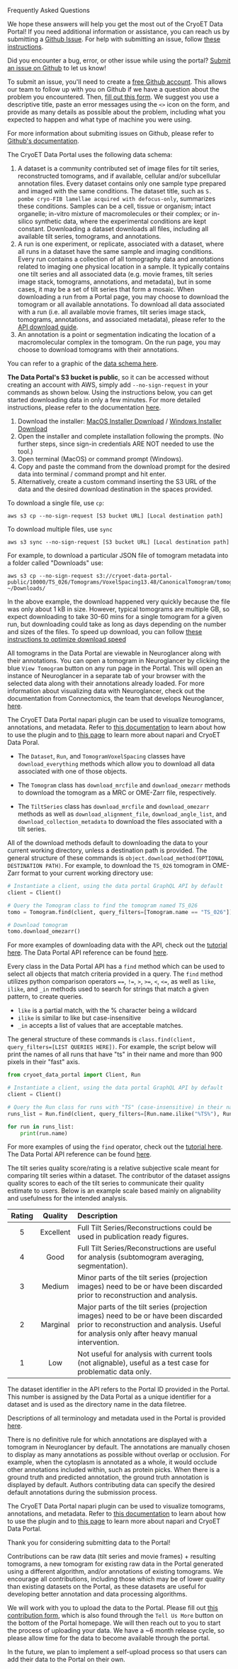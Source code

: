 <PageTitle>Frequently Asked Questions</PageTitle>

We hope these answers will help you get the most out of the CryoET Data Portal! If you need additional information or assistance, you can reach us by submitting a [Github Issue](https://github.com/chanzuckerberg/cryoet-data-portal/issues/new). For help with submitting an issue, follow [these instructions](#how-can-i-get-help-with-using-the-data-portal).

<Accordion title="How do I get help with using the Data Portal?">

Did you encounter a bug, error, or other issue while using the portal? [Submit an issue on Github](https://github.com/chanzuckerberg/cryoet-data-portal/issues/new?assignees=&labels=bug&projects=&template=bug.md&title=) to let us know!

To submit an issue, you'll need to create a [free Github account](https://github.com/signup?ref_cta=Sign+up&ref_loc=header+logged+out&ref_page=%2F&source=header-home). This allows our team to follow up with you on Github if we have a question about the problem you encountered. Then, [fill out this form](https://github.com/chanzuckerberg/cryoet-data-portal/issues/new?assignees=&labels=bug&projects=&template=bug.md&title=). We suggest you use a descriptive title, paste an error messages using the `<>` icon on the form, and provide as many details as possible about the problem, including what you expected to happen and what type of machine you were using.

For more information about submiting issues on Github, please refer to [Github's documentation](https://docs.github.com/en/issues/tracking-your-work-with-issues/creating-an-issue#creating-an-issue-from-a-repository).

</Accordion>

<Accordion title="What are datasets, runs, and annotations in the Data Portal?">

The CryoET Data Portal uses the following data schema:

1. A dataset is a community contributed set of image files for tilt series, reconstructed tomograms, and if available, cellular and/or subcellular annotation files. Every dataset contains only one sample type prepared and imaged with the same conditions. The dataset title, such as `S. pombe cryo-FIB lamellae acquired with defocus-only`, summarizes these conditions. Samples can be a cell, tissue or organism; intact organelle; in-vitro mixture of macromolecules or their complex; or in-silico synthetic data, where the experimental conditions are kept constant. Downloading a dataset downloads all files, including all available tilt series, tomograms, and annotations.
2. A run is one experiment, or replicate, associated with a dataset, where all runs in a dataset have the same sample and imaging conditions. Every run contains a collection of all tomography data and annotations related to imaging one physical location in a sample. It typically contains one tilt series and all associated data (e.g. movie frames, tilt series image stack, tomograms, annotations, and metadata), but in some cases, it may be a set of tilt series that form a mosaic. When downloading a run from a Portal page, you may choose to download the tomogram or all available annotations. To download all data associated with a run (i.e. all available movie frames, tilt series image stack, tomograms, annotations, and associated metadata), please refer to the [API download guide](#How-do-I-download-data-using-the-Portal's-API?).
3. An annotation is a point or segmentation indicating the location of a macromolecular complex in the tomogram. On the run page, you may choose to download tomograms with their annotations.

You can refer to a graphic of the [data schema here](https://chanzuckerberg.github.io/cryoet-data-portal/python-api.html#data-model).

</Accordion>

<Accordion title="How do I download data using Amazon Web Services (AWS)?">

**The Data Portal's S3 bucket is public**, so it can be accessed without creating an account with AWS, simply add `--no-sign-request` in your commands as shown below. Using the instructions below, you can get started downloading data in only a few minutes. For more detailed instructions, please refer to the documentation [here](https://chanzuckerberg.github.io/cryoet-data-portal/cryoet_data_portal_docsite_aws.html).

1. Download the installer: [MacOS Installer Download](https://awscli.amazonaws.com/AWSCLIV2.pkg) / [Windows Installer Download](https://awscli.amazonaws.com/AWSCLIV2.msi)
2. Open the installer and complete installation following the prompts. (No further steps, since sign-in credentials ARE NOT needed to use the tool.)
3. Open terminal (MacOS) or command prompt (Windows).
4. Copy and paste the command from the download prompt for the desired data into terminal / command prompt and hit enter.
5. Alternatively, create a custom command inserting the S3 URL of the data and the desired download destination in the spaces provided.

To download a single file, use `cp`:
```
aws s3 cp --no-sign-request [S3 bucket URL] [Local destination path]
```
To download multiple files, use `sync`
```
aws s3 sync --no-sign-request [S3 bucket URL] [Local destination path]
```

For example, to download a particular JSON file of tomogram metadata into a folder called "Downloads" use:

```
aws s3 cp --no-sign-request s3://cryoet-data-portal-public/10000/TS_026/Tomograms/VoxelSpacing13.48/CanonicalTomogram/tomogram_metadata.json ~/Downloads/
```

In the above example, the download happened very quickly because the file was only about 1 kB in size. However, typical tomograms are multiple GB, so expect downloading to take 30-60 mins for a single tomogram for a given run, but downloading could take as long as days depending on the number and sizes of the files. To speed up download, you can follow [these instructions to optimize download speed](https://chanzuckerberg.github.io/cryoet-data-portal/cryoet_data_portal_docsite_aws.html#optimize-download-speed)

</Accordion>

<Accordion title="How do I use Neuroglancer to visualize tomograms with their annotations?">

All tomograms in the Data Portal are viewable in Neuroglancer along with their annotations. You can open a tomogram in Neuroglancer by clicking the blue `View Tomogram` button on any run page in the Portal. This will open an instance of Neuroglancer in a separate tab of your browser with the selected data along with their annotations already loaded. For more information about visualizing data with Neuroglancer, check out the documentation from Connectomics, the team that develops Neuroglancer, [here](https://connectomics.readthedocs.io/en/latest/external/neuroglancer.html#basic-usage).

</Accordion>

<Accordion title="How do I use napari to visualize tomograms with their annotations?">

The CryoET Data Portal napari plugin can be used to visualize tomograms, annotations, and metadata. Refer to [this documentation](https://github.com/chanzuckerberg/napari-cryoet-data-portal#usage) to learn about how to use the plugin and to [this page](https://chanzuckerberg.github.io/cryoet-data-portal/cryoet_data_portal_docsite_napari.html) to learn more about napari and CryoET Data Poral.

</Accordion>

<Accordion title="How do I download data using the Portal's API?">

- The <Class>`Dataset`</Class>, <Class>`Run`</Class>, and <Class>`TomogramVoxelSpacing`</Class> classes have <Function>`download_everything`</Function> methods which allow you to download all data associated with one of those objects.

- The <Class>`Tomogram`</Class> class has <Function>`download_mrcfile`</Function> and <Function>`download_omezarr`</Function> methods to download the tomogram as a MRC or OME-Zarr file, respectively.

- The <Class>`TiltSeries`</Class> class has <Function>`download_mrcfile`</Function> and <Function>`download_omezarr`</Function> methods as well as <Function>`download_alignment_file`</Function>, <Function>`download_angle_list`</Function>, and <Function>`download_collection_metadata`</Function> to download the files associated with a tilt series.

All of the download methods default to downloading the data to your current working directory, unless a destination path is provided. The general structure of these commands is `object.download_method(OPTIONAL DESTINATION PATH)`. For example, to download the <Str>`TS_026`</Str> tomogram in OME-Zarr format to your current working directory use:

```python
# Instantiate a client, using the data portal GraphQL API by default
client = Client()

# Query the Tomogram class to find the tomogram named TS_026
tomo = Tomogram.find(client, query_filters=[Tomogram.name == "TS_026"])

# Download tomogram
tomo.download_omezarr()
```

For more examples of downloading data with the API, check out the [tutorial here](https://chanzuckerberg.github.io/cryoet-data-portal/cryoet_data_portal_docsite_quick_start.html#python-quick-start). The Data Portal API reference can be found [here](https://chanzuckerberg.github.io/cryoet-data-portal/python-api.html).

</Accordion>

<Accordion title="How do I use the Portal's API to select data?">

Every class in the Data Portal API has a <Function>`find`</Function> method which can be used to select all objects that match criteria provided in a query. The <Function>`find`</Function> method utilizes python comparison operators <Op>`==`</Op>, <Op>`!=`</Op>, <Op>`>`</Op>, <Op>`>=`</Op>, <Op>`<`</Op>, <Op>`<=`</Op>, as well as <Function>`like`</Function>, <Function>`ilike`</Function>, and <Function>`_in`</Function> methods used to search for strings that match a given pattern, to create queries.

- <Function>`like`</Function> is a partial match, with the % character being a wildcard
- <Function>`ilike`</Function> is similar to like but case-insensitive
- <Function>`_in`</Function> accepts a list of values that are acceptable matches.

The general structure of these commands is `class.find(client, query_filters=[LIST QUERIES HERE])`. For example, the script below will print the names of all runs that have "ts" in their name and more than 900 pixels in their "fast" axis.

```python
from cryoet_data_portal import Client, Run

# Instantiate a client, using the data portal GraphQL API by default
client = Client()

# Query the Run class for runs with "TS" (case-insensitive) in their name and x pixels > 900
runs_list = Run.find(client, query_filters=[Run.name.ilike("%TS%"), Run.tomogram_voxel_spacings.tomograms.size_x > 900])

for run in runs_list:
    print(run.name)
```

For more examples of using the <Function>`find`</Function> operator, check out the [tutorial here](https://chanzuckerberg.github.io/cryoet-data-portal/cryoet_data_portal_docsite_quick_start.html#python-quick-start). The Data Portal API reference can be found [here](https://chanzuckerberg.github.io/cryoet-data-portal/python-api.html).

</Accordion>

<Accordion title="What is the meaning of the tilt series quality score?">

The tilt series quality score/rating is a relative subjective scale meant for comparing tilt series within a dataset. The contributor of the dataset assigns quality scores to each of the tilt series to communicate their quality estimate to users. Below is an example scale based mainly on alignability and usefulness for the intended analysis.

| Rating | Quality   | Description                                                                                                                                                                          |
| :----: | :-------: | :----------------------------------------------------------------------------------------------------------------------------------------------------------------------------------- |
| 5      | Excellent | Full Tilt Series/Reconstructions could be used in publication ready figures.                                                                                                         |
| 4      | Good      | Full Tilt Series/Reconstructions are useful for analysis (subtomogram averaging, segmentation).                                                                                      |
| 3      | Medium    | Minor parts of the tilt series (projection images) need to be or have been discarded prior to reconstruction and analysis.                                                           |
| 2      | Marginal  | Major parts of the tilt series (projection images) need to be or have been discarded prior to reconstruction and analysis. Useful for analysis only after heavy manual intervention. |
| 1      | Low       | Not useful for analysis with current tools (not alignable), useful as a test case for problematic data only.                                                                         |

</Accordion>

<Accordion title="What is the dataset identifier and Portal ID?">

The dataset identifier in the API refers to the Portal ID provided in the Portal. This number is assigned by the Data Portal as a unique identifier for a dataset and is used as the directory name in the data filetree.

Descriptions of all terminology and metadata used in the Portal is provided [here](https://chanzuckerberg.github.io/cryoet-data-portal/python-api.html).

</Accordion>

<Accordion title="Which annotations are displayed with a tomogram in Neuroglancer?">

There is no definitive rule for which annotations are displayed with a tomogram in Neuroglancer by default. The annotations are manually chosen to display as many annotations as possible without overlap or occlusion. For example, when the cytoplasm is annotated as a whole, it would occlude other annotations included within, such as protein picks. When there is a ground truth and predicted annotation, the ground truth annotation is displayed by default. Authors contributing data can specify the desired default annotations during the submission process.

The CryoET Data Portal napari plugin can be used to visualize tomograms, annotations, and metadata. Refer to [this documentation](https://github.com/chanzuckerberg/napari-cryoet-data-portal#usage) to learn about how to use the plugin and to [this page](https://chanzuckerberg.github.io/cryoet-data-portal/cryoet_data_portal_docsite_napari.html) to learn more about napari and CryoET Data Portal.

</Accordion>

<Accordion title="How do I contribute data to the Portal?">

Thank you for considering submitting data to the Portal!

Contributions can be raw data (tilt series and movie frames) + resulting tomograms, a new tomogram for existing raw data in the Portal generated using a different algorithm, and/or annotations of existing tomograms. We encourage all contributions, including those which may be of lower quality than existing datasets on the Portal, as these datasets are useful for developing better annotation and data processing algorithms.

We will work with you to upload the data to the Portal. Please fill out [this contribution form](https://airtable.com/apppmytRJXoXYTO9w/shr5UxgeQcUTSGyiY?prefill_Event=Contribution+from+portal&hide_Event=true), which is also found through the `Tell Us More` button on the bottom of the Portal homepage. We will then reach out to you to start the process of uploading your data. We have a ~6 month release cycle, so please allow time for the data to become available through the portal.

In the future, we plan to implement a self-upload process so that users can add their data to the Portal on their own.

</Accordion>
